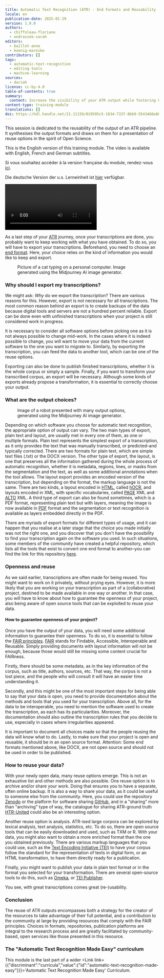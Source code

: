 ```yaml
---
title: Automatic Text Recognition (ATR) - End Formats and Reusability
locale: en
publication-date: 2025-01-29
version: 1.0.0
authors:
  - chiffoleau-floriane
  - ondraszek-sarah
editors:
  - baillot-anne
  - koenig-mareike
contributors: []
tags:
  - automatic-text-recognition
  - editing-tools
  - machine-learning
sources:
  - dariah
license: cc-by-4.0
table-of-contents: true
summary:
  content: Increase the visibility of your ATR output while fostering Open Science.
content-type: training-module
translations: []
doi: https://hdl.handle.net/21.11159/019595c5-1034-7337-8bb9-5543466e882b
---
```

This session is dedicated to the reusability of the output of an ATR pipeline. It synthesises the output formats and draws on them for a presentation of reuse options in the spirit of Open Science.

This is the English version of this training module. The video is available with English, French and German subtitles.

Si vous souhaitez accéder à la version française du module, rendez-vous [ici](https://harmoniseatr.hypotheses.org/2996).

Die deutsche Version der u.s. Lerneinheit ist [hier](https://harmoniseatr.hypotheses.org/2600) verfügbar.

<Video provider="youtube" id="500dhVkBSx0">

</Video>

As a last step of your [ATR](https://harmoniseatr.hypotheses.org/glossary-atr#ATRID) journey, once your transcriptions are done, you probably want to keep working with what you have obtained. To do so, you will have to export your transcriptions. Beforehand, you need to choose an [end format](https://harmoniseatr.hypotheses.org/glossary-atr#EndFormatsID). Here, your choice relies on the kind of information you would like to keep and export.

<Figure src="/assets/content/assets/en/resources/hosted/automatic-text-recognition-atr-end-formats-and-reusability/b16cfe76-2711-48a8-a1ec-8e0df87125f7.jpg" alignment="stretch">
  Picture of a cat typing on a personal computer. Image generated using the Midjourney AI image generator.
</Figure>

### Why should I export my transcriptions?

We might ask: *Why* do we export the transcription? There are various reasons for this. However, export is not necessary for all transcriptions. The most common reason behind an export is to create backups of the data because digital tools and servers are not a hundred percent reliable. Export can be done even with unfinished transcriptions when your project is still considered work in progress.

It is necessary to consider all software options before picking one as it is not always possible to change mid-work. In the cases where it is indeed possible to change, you will want to move your data from the current software to the one you want to migrate to. Similarly, by exporting the transcription, you can feed the data to another tool, which can be one of the reuse options.

Exporting can also be done to publish finished transcriptions, whether it is the whole corpus or simply a sample. Finally, if you want to transform your transcribed corpus, an export will be necessary. Although some kinds of exports already propose a transformation, it is essential to correctly choose your output.

### What are the output choices?

<Figure src="/assets/content/assets/en/resources/hosted/automatic-text-recognition-atr-end-formats-and-reusability/capture-2025-01-21-111843.png" alignment="stretch">
  Image of a robot presented with many output options, generated using the Midjourney AI image generator.
</Figure>

Depending on which software you choose for automatic text recognition, the appropriate option of output can vary. The two main types of export, plain text and layout, are usually met in every one of them, as one or multiple formats. Plain text represents the simplest export of a transcription, as it only provides the text that was manually transcribed, or predicted–and typically corrected. There are two formats for plain text, which are simple text files (.txt) or the DOCX version. The other type of export, the layout, is one that preserves all the information gathered during the whole process of automatic recognition, whether it is metadata, regions, lines, or masks from the segmentation and the text, as well as some additional annotations when the tool allows. The layout export provides an encoded version of the transcription, but depending on the format, the markup language is not the same. There are two kinds, a layout encoded in [HTML](https://harmoniseatr.hypotheses.org/glossary-atr#HTMLID), called [hOCR](https://harmoniseatr.hypotheses.org/glossary-atr#hOCR), and layouts encoded in XML, with specific vocabularies, called [PAGE](https://harmoniseatr.hypotheses.org/glossary-atr#PAGEID) XML and [ALTO](https://harmoniseatr.hypotheses.org/glossary-atr#ALTOID) XML. A third type of export can also be found sometimes, which is a PDF format, representing plain text but with layers, meaning the image is now available in [PDF](https://harmoniseatr.hypotheses.org/glossary-atr#PDFID) format and the segmentation or text recognition is available as layers embedded directly in the PDF.

There are myriads of export formats for different types of usage, and it can happen that you realise at a later stage that the choice you made initially was not the right one, and you discover that you don't have the possibility to find your transcription again on the software you used. In such situations, some members of the community have created a helpful repository, which lists all the tools that exist to convert one end format to another–you can find the link for this repository [here](https://github.com/cneud/ocr-conversion).

### Openness and reuse

As we said earlier, transcriptions are often made for being reused. You might want to work on it privately, without prying eyes. However, it is more likely that you are working on your transcription as part of a (collaborative) project, destined to be made available in one way or another. In that case, you will have to know about how to guarantee the openness of your project, also being aware of open source tools that can be exploited to reuse your data.

#### How to guarantee openness of your project?

Once you have the output of your data, you will need some additional information to guarantee their openness. To do so, it is essential to follow the [FAIR principles](https://www.go-fair.org/fair-principles/). [FAIR](https://harmoniseatr.hypotheses.org/glossary-atr#FAIRID) stands for Findable, Accessible, Interoperable and Reusable. Simply providing documents with layout information will not be enough, because those would still be missing some content crucial for FAIRness.

Firstly, there should be some metadata, as in the key information of the corpus, such as title, authors, sources, etc. That way, the corpus is not a lost piece, and the people who will consult it will have an easier time understanding it.

Secondly, and this might be one of the most important steps for being able to say that your data is open, you need to provide documentation about the methods and tools that you used for your transcription. Above all, for the data to be interoperable, you need to mention the software used to create the transcription, as each has its particularities. Moreover, the documentation should also outline the transcription rules that you decide to use, especially in cases where irregularities appeared.

It is important to document all choices made so that the people reusing the data will know what to do. Lastly, to make sure that your project is open and reusable, it should be in an open source format. Attention: Some end formats mentioned above, like DOCX, are not open source and should not be used in order to be published.

### How to reuse your data?

With your newly open data, many reuse options emerge. This is not an exhaustive list and other methods are also possible. One reuse option is to archive and/or share your work. Doing that ensures you to have a separate, often online backup. It is also a way to share your data, as it could be useful to someone else from the community. Here, you could use the repository [Zenodo](https://zenodo.org/) or the platform for software sharing [GitHub](https://github.com/), and in a "sharing" more than "archiving" type of way, the catalogue for sharing ATR-ground truth [HTR-United](https://htr-united.github.io/) could also be an interesting option.

Another reuse option is analysis. ATR-ised large corpora can be explored by lexical analysis, text analysis, statistics, etc. To do so, there are open source tools that can be easily downloaded and used, such as TXM or R. With your data, you might also want to obtain a more enriched format than the one you obtained previously. There are various markup languages that you could use, such as the [Text Encoding Initiative (TEI)](https://tei-c.org/) to have your corpus follow the standard for the representation of texts in digital form, or an HTML transformation, to have them directly ready for a publication.

Finally, you might want to publish your data in plain text format or in the format you selected for your transformation. There are several open-source tools to do this, such as [Omeka](https://omeka.org/), or [TEI Publisher](https://teipublisher.com/).

You see, with great transcriptions comes great (re-)usability.

### Conclusion

The reuse of ATR outputs encompasses both a strategy for the creator of the resources to take advantage of their full potential, and a contribution to the community at large by providing resources that comply with the FAIR principles. Choices in formats, repositories, publication platforms are integral to the research process and are greatly facilitated by community-based, open services like those presented in this resource.

### The "Automatic Text Recognition Made Easy" curriculum

This module is the last part of a wider <Link link={{"discriminant":"curricula","value":{"id":"automatic-text-recognition-made-easy"}}}>'Automatic Text Recognition Made Easy' Curriculum</Link>.

